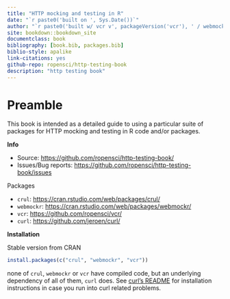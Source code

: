 ```yaml
--- 
title: "HTTP mocking and testing in R"
date: "`r paste0('built on ', Sys.Date())`"
author: "`r paste0('built w/ vcr v', packageVersion('vcr'), ' / webmockr v', packageVersion('webmockr'), ' / crul v', packageVersion('crul'), ' / curl v', packageVersion('curl'))`"
site: bookdown::bookdown_site
documentclass: book
bibliography: [book.bib, packages.bib]
biblio-style: apalike
link-citations: yes
github-repo: ropensci/http-testing-book
description: "http testing book"
---
```


# Preamble

This book is intended as a detailed guide to using a particular suite of packages for HTTP mocking and testing in R code and/or packages.

**Info**

* Source: <https://github.com/ropensci/http-testing-book/>
* Issues/Bug reports: <https://github.com/ropensci/http-testing-book/issues>

Packages

* `crul`: <https://cran.rstudio.com/web/packages/crul/>
* `webmockr`: <https://cran.rstudio.com/web/packages/webmockr/>
* `vcr`: <https://github.com/ropensci/vcr/>
* `curl`: <https://github.com/jeroen/curl/>

**Installation**

Stable version from CRAN

```r
install.packages(c("crul", "webmockr", "vcr"))
```

none of `crul`, `webmockr` or `vcr` have compiled code, but an underlying dependency of all of them, `curl` does. See [curl's README](https://github.com/jeroen/curl/#installation) for installation instructions in case you run into curl related problems.
